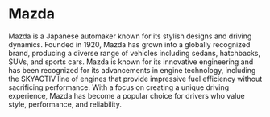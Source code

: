 # Mazda

Mazda is a Japanese automaker known for its stylish designs and driving dynamics. Founded in 1920, Mazda has grown into a globally recognized brand, producing a diverse range of vehicles including sedans, hatchbacks, SUVs, and sports cars. Mazda is known for its innovative engineering and has been recognized for its advancements in engine technology, including the SKYACTIV line of engines that provide impressive fuel efficiency without sacrificing performance. With a focus on creating a unique driving experience, Mazda has become a popular choice for drivers who value style, performance, and reliability.